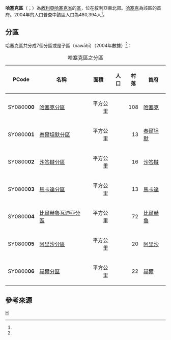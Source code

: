 {{Infobox settlement
| name = 哈塞克區
| native_name = {{rtl-lang|ar|منطقة الحسكة}}
| image_map = Al-Hasakah District.svg
| map_caption = 圖中黃色區塊為哈塞克區
| type = 敘利亞行政區
| subdivision_type = 國家
| subdivision_name = {{flag|Syria}}
| subdivision_type1 = 省
| subdivision_name1 = [[哈塞克省|哈塞克省]]
| subdivision_type2 = 首府
| subdivision_name2 = [[哈塞克|哈塞克]]
| area_total_km2 = 12646.32
| population = 480394
| population_density_km2 = 37.99
| population_as_of = 2004
| population_footnotes =<ref name=census2004>{{cite web |title=General Census of Population and Housing 2004 |url=http://www.cbssyr.sy/General%20census/census%202004/pop-man.pdf |publisher=Syrian Central Bureau of Statistics |language=ar |accessdate=15 October 2015 |archive-url=https://web.archive.org/web/20151208115353/http://www.cbssyr.sy/General%20census/census%202004/pop-man.pdf |archive-date=2015-12-08 |dead-url=yes }} Also available in English: {{cite web |title=2004 Census Data |url=https://www.humanitarianresponse.info/en/operations/syria/dataset/syrian-arab-republic-other |publisher=UN OCHA |accessdate=15 October 2015 |archive-date=2019-05-30 |archive-url=https://web.archive.org/web/20190530164146/https://www.humanitarianresponse.info/en/operations/syria/dataset/syrian-arab-republic-other |dead-url=no }}</ref>
| latNS = N
| latd = 36
| latm = 30
| lats = 00
| longEW = E
| longd = 40
| longm = 45
| longs = 00
| coordinates_display = inline,title
}}

'''哈塞克區'''（{{lang-ar|منطقة الحسكة}}；{{lang-ku|'''Devera Hesiçe'''}}）為[[敘利亞|敘利亞]][[哈塞克省|哈塞克省]]的[[区_(叙利亚)|區]]，位在敘利亞東北部。[[哈塞克|哈塞克]]為該區的首府。2004年的人口普查中該區人口為480,394人<ref name=census2004 />。

==分區==
哈塞克區共分成7個分區或是子區（nawāḥī）（2004年數據）<ref name=census2004 />：

{| class="wikitable sortable"
|- 
|+ 哈塞克區之分區
! PCode || 名稱 || 面積 || 人口 || 村落 || 首府
|-
| SY0800'''00'''
| [[哈塞克分區|哈塞克分區]]
| align=right | {{formatnum:2509.56}}平方公里
| align=right | {{formatnum:251570}}
| align=right | 108
| [[哈塞克|哈塞克]]
|-
| SY0800'''01'''
| [[泰爾坦默分區|泰爾坦默分區]]
| align=right | {{formatnum:1111.89}}平方公里
| align=right | {{formatnum:50982}}
| align=right | 13
| [[泰爾坦默|泰爾坦默]]
|-
| SY0800'''02'''
| [[沙答韃分區|沙答韃分區]]
| align=right | {{formatnum:1935.05}}平方公里
| align=right | {{formatnum:58916}}
| align=right | 16
| [[沙答韃|沙答韃]]
|-
| SY0800'''03'''
| [[馬卡達分區|馬卡達分區]]
| align=right | {{formatnum:3383.44}}平方公里
| align=right | {{formatnum:34745}}
| align=right | 13
| [[馬卡達|馬卡達]]
|-
| SY0800'''04'''
| [[比爾赫魯瓦迪亞分區|比爾赫魯瓦迪亞分區]]
| align=right | {{formatnum:915.05}}平方公里
| align=right | {{formatnum:38833}}
| align=right | 72
| [[比爾赫魯|比爾赫魯]]
|-
| SY0800'''05'''
| [[阿里沙分區|阿里沙分區]]
| align=right | {{formatnum:1519.41}}平方公里
| align=right | {{formatnum:30544}}
| align=right | 20
| [[阿里沙|阿里沙]]
|-
| SY0800'''06'''
| [[赫爾分區|赫爾分區]]
| align=right | {{formatnum:1271.92}}平方公里
| align=right | {{formatnum:14804}}
| align=right | 22
| [[赫爾_(敘利亞)|赫爾]]
|}

==參考來源==
{{reflist}}

{{敘利亞二級行政區|state=collapsed}}

[[Category:哈塞克省區份|H]]

{{Syria-geo-stub}}